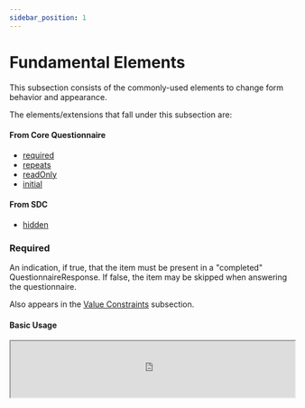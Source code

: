 ```yaml
---
sidebar_position: 1
---
```



# Fundamental Elements

This subsection consists of the commonly-used elements to change form behavior and appearance.

The elements/extensions that fall under this subsection are:

#### From Core Questionnaire

- [required](https://www.hl7.org/fhir/r4/questionnaire-definitions.html#Questionnaire.item.required)
- [repeats](https://www.hl7.org/fhir/r4/questionnaire-definitions.html#Questionnaire.item.repeats)
- [readOnly](https://www.hl7.org/fhir/r4/questionnaire-definitions.html#Questionnaire.item.readOnly)
- [initial](https://www.hl7.org/fhir/r4/questionnaire-definitions.html#Questionnaire.item.initial)

#### From SDC

- [hidden](http://hl7.org/fhir/uv/sdc/rendering.html#hidden)

### Required

An indication, if true, that the item must be present in a "completed" QuestionnaireResponse. If false, the item may be skipped when answering the questionnaire.

Also appears in the [Value Constraints](/docs/sdc/advanced/constraint) subsection.

#### Basic Usage

<IframeContainer storyUrl="https://smartforms.csiro.au/storybook/index.html?path=/story/component-sdc-8-1-4-advanced-other--required">
  <iframe
    src="https://smartforms.csiro.au/storybook/iframe.html?args=&id=component-sdc-8-1-4-advanced-other--required"
    width="100%"
    height="100"
  />
</IframeContainer>

### Repeats

An indication, if true, that the item may occur multiple times in the response, collecting multiple answers for questions or multiple sets of answers for groups.

#### Basic Usage

Most question items with `item.repeats = true` are presented in this manner. An add and remove button is provided to manage additional instances of the item.

<IframeContainer storyUrl="https://smartforms.csiro.au/storybook/index.html?path=/story/component-sdc-8-1-4-advanced-other--repeats-autocomplete">
  <iframe
    src="https://smartforms.csiro.au/storybook/iframe.html?args=&id=component-sdc-8-1-4-advanced-other--repeats-autocomplete"
    width="100%"
    height="580"
  />
</IframeContainer>

:::danger

There is currently a known issue which requires repeating items to have a parent group item, otherwise it will be rendered as a non-repeating item.

For more information, refer to https://github.com/aehrc/smart-forms/issues/788.

:::

#### Checkbox Usage

If a question is a checkbox and `item.repeats = true`, a different view is presented. Instead of having add and remove buttons, multiple selections can be made in the checkbox.

<IframeContainer storyUrl="https://smartforms.csiro.au/storybook/index.html?path=/story/component-sdc-8-1-4-advanced-other--repeats-checkbox">
  <iframe
    src="https://smartforms.csiro.au/storybook/iframe.html?args=&id=component-sdc-8-1-4-advanced-other--repeats-checkbox"
    width="100%"
    height="180"
  />
</IframeContainer>

:::tip

From a form design perspective, checkboxes are generally used if multiple answers are allowed to be selected. If only one answer is allowed, radio buttons should be used instead.

For more information, refer to https://developer.mozilla.org/en-US/docs/Web/HTML/Element/input/radio.

:::

#### Group Usage

Similar to the basic usage, a repeating group provides add and remove buttons to manage additional instances of the group item.

<IframeContainer storyUrl="https://smartforms.csiro.au/storybook/index.html?path=/story/component-sdc-8-1-4-advanced-other--repeats-group">
  <iframe
    src="https://smartforms.csiro.au/storybook/iframe.html?args=&id=component-sdc-8-1-4-advanced-other--repeats-group"
    width="100%"
    height="750"
  />
</IframeContainer>

#### Nested Group Usage

You can nest repeating groups(or any other components, really) within another repeating group. This allows for a more complex form structure.

It is recommended to view this example in Storybook in full screen mode.

<IframeContainer storyUrl="https://smartforms.csiro.au/storybook/index.html?path=/story/component-sdc-8-1-4-advanced-other--repeats-group-nested">
  <iframe
    src="https://smartforms.csiro.au/storybook/iframe.html?args=&id=component-sdc-8-1-4-advanced-other--repeats-group-nested"
    width="100%"
    height="980"
  />
</IframeContainer>

### ReadOnly

An indication, when true, that the value cannot be changed by a human respondent to the Questionnaire.

It is generally used with calculations or pre-filled values.

#### Basic Usage

<IframeContainer storyUrl="https://smartforms.csiro.au/storybook/index.html?path=/story/component-sdc-8-1-4-advanced-other--read-only">
  <iframe
    src="https://smartforms.csiro.au/storybook/iframe.html?args=&id=component-sdc-8-1-4-advanced-other--read-only"
    width="100%"
    height="100"
  />
</IframeContainer>

### Initial

Allows one or more values to be pre-filled in the answer when initially rendering the questionnaire for user input. Initial values can't be specified for groups or display items.

Questions using answerOption can use `answerOption.initialSelected` as an alternative.

:::note

Multiple initial values can be used in repeating items. There can only be one initial value for non-repeating items.

:::

#### Basic Usage

<IframeContainer storyUrl="https://smartforms.csiro.au/storybook/index.html?path=/story/component-sdc-9-1-4-form-behavior-other-control--initial-single">
  <iframe
    src="https://smartforms.csiro.au/storybook/iframe.html?args=&id=component-sdc-9-1-4-form-behavior-other-control--initial-single"
    width="100%"
    height="100"
  />
</IframeContainer>

#### Repeats Usage

<IframeContainer storyUrl="https://smartforms.csiro.au/storybook/index.html?path=/story/component-sdc-9-1-4-form-behavior-other-control--initial-repeats">
  <iframe
    src="https://smartforms.csiro.au/storybook/iframe.html?args=&id=component-sdc-9-1-4-form-behavior-other-control--initial-repeats"
    width="100%"
    height="390"
  />
</IframeContainer>

### Hidden

Allows the item to be hidden from the user interface.

This is useful for answers to be captured behind the scenes via pre-fill and calculation mechanisms but are not intended to be displayed to the user. The output QuestionnaireResponse will still contain answers from hidden items.

#### Basic Usage

<IframeContainer storyUrl="https://smartforms.csiro.au/storybook/index.html?path=/story/component-sdc-8-1-1-advanced-text-appearance--hidden">
  <iframe
    src="https://smartforms.csiro.au/storybook/iframe.html?args=&id=component-sdc-8-1-1-advanced-text-appearance--hidden"
    width="100%"
    height="100"
  />
</IframeContainer>
